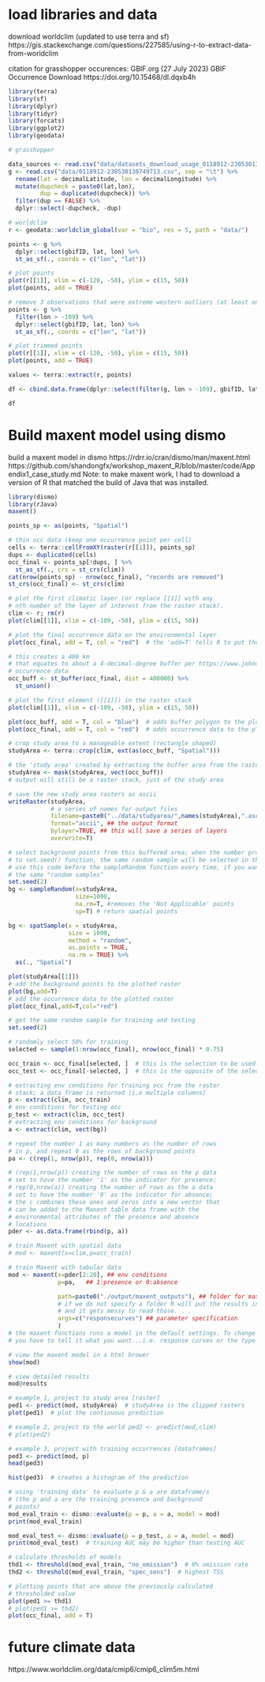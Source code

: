 # load libraries and data

download worldclim (updated to use terra and sf)
https://gis.stackexchange.com/questions/227585/using-r-to-extract-data-from-worldclim

citation for grasshopper occurences:
GBIF.org (27 July 2023) GBIF Occurrence Download  https://doi.org/10.15468/dl.dqxb4h
```r
library(terra)
library(sf)
library(dplyr)
library(tidyr)
library(forcats)
library(ggplot2)
library(geodata)

# grasshopper

data_sources <- read.csv("data/datasets_download_usage_0118912-230530130749713.tsv", sep = "\t")
g <- read.csv("data/0118912-230530130749713.csv", sep = "\t") %>%
  rename(lat = decimalLatitude, lon = decimalLongitude) %>%
  mutate(dupcheck = paste0(lat,lon),
         dup = duplicated(dupcheck)) %>%
  filter(dup == FALSE) %>% 
  dplyr::select(-dupcheck, -dup)

# worldclim
r <- geodata::worldclim_global(var = "bio", res = 5, path = "data/")

points <- g %>%
  dplyr::select(gbifID, lat, lon) %>%
  st_as_sf(., coords = c("lon", "lat"))

# plot points
plot(r[[1]], xlim = c(-120, -50), ylim = c(15, 50))
plot(points, add = TRUE)

# remove 3 observations that were extreme western outliers (at least one of which was a disputed ID)
points <- g %>%
  filter(lon > -109) %>%
  dplyr::select(gbifID, lat, lon) %>%
  st_as_sf(., coords = c("lon", "lat"))

# plot trimmed points
plot(r[[1]], xlim = c(-120, -50), ylim = c(15, 50))
plot(points, add = TRUE)

values <- terra::extract(r, points)

df <- cbind.data.frame(dplyr::select(filter(g, lon > -109), gbifID, lat, lon), values)

df

```
# Build maxent model using dismo
build a maxent model in dismo
https://rdrr.io/cran/dismo/man/maxent.html
https://github.com/shandongfx/workshop_maxent_R/blob/master/code/Appendix1_case_study.md
Note: to make maxent work, I had to download a version of R that matched the build of Java that was installed. 
```r
library(dismo)
library(rJava)
maxent()

points_sp <- as(points, "Spatial")

# thin occ data (keep one occurrence point per cell)
cells <- terra::cellFromXY(raster(r[[1]]), points_sp)
dups <- duplicated(cells)
occ_final <- points_sp[!dups, ] %>%
  st_as_sf(., crs = st_crs(clim))
cat(nrow(points_sp) - nrow(occ_final), "records are removed")
st_crs(occ_final) <- st_crs(clim)

# plot the first climatic layer (or replace [[1]] with any
# nth number of the layer of interest from the raster stack).
clim <- r; rm(r)
plot(clim[[1]], xlim = c(-109, -50), ylim = c(15, 50))

# plot the final occurrence data on the environmental layer
plot(occ_final, add = T, col = "red")  # the 'add=T' tells R to put the incoming data on the existing layer

# this creates a 400 km
# that equates to about a 4-decimal-degree buffer per https://www.johndcook.com/how_big_is_a_degree.html
# occurrence data
occ_buff <- st_buffer(occ_final, dist = 400000) %>%
  st_union()

# plot the first element ([[1]]) in the raster stack
plot(clim[[1]], xlim = c(-109, -50), ylim = c(15, 50))

plot(occ_buff, add = T, col = "blue")  # adds buffer polygon to the plot
plot(occ_final, add = T, col = "red")  # adds occurrence data to the plot

# crop study area to a manageable extent (rectangle shaped)
studyArea <- terra::crop(clim, ext(as(occ_buff, "Spatial")))  

# the 'study area' created by extracting the buffer area from the raster stack
studyArea <- mask(studyArea, vect(occ_buff))
# output will still be a raster stack, just of the study area

# save the new study area rasters as ascii
writeRaster(studyArea,
            # a series of names for output files
            filename=paste0("../data/studyarea/",names(studyArea),".asc"), 
            format="ascii", ## the output format
            bylayer=TRUE, ## this will save a series of layers
            overwrite=T)

# select background points from this buffered area; when the number provided 
# to set.seed() function, the same random sample will be selected in the next line			
# use this code before the sampleRandom function every time, if you want to get
# the same "random samples"
set.seed(2) 
bg <- sampleRandom(x=studyArea,
                   size=1000,
                   na.rm=T, #removes the 'Not Applicable' points  
                   sp=T) # return spatial points 

bg <- spatSample(x = studyArea,
                 size = 1000,
                 method = "random",
                 as.points = TRUE,
                 na.rm = TRUE) %>%
  as(., "Spatial")

plot(studyArea[[1]])
# add the background points to the plotted raster
plot(bg,add=T) 
# add the occurrence data to the plotted raster
plot(occ_final,add=T,col="red")

# get the same random sample for training and testing
set.seed(2)

# randomly select 50% for training
selected <- sample(1:nrow(occ_final), nrow(occ_final) * 0.75)

occ_train <- occ_final[selected, ]  # this is the selection to be used for model training
occ_test <- occ_final[-selected, ]  # this is the opposite of the selection which will be used for model testing

# extracting env conditions for training occ from the raster
# stack; a data frame is returned (i.e multiple columns)
p <- extract(clim, occ_train)
# env conditions for testing occ
p_test <- extract(clim, occ_test)
# extracting env conditions for background
a <- extract(clim, vect(bg))

# repeat the number 1 as many numbers as the number of rows
# in p, and repeat 0 as the rows of background points
pa <- c(rep(1, nrow(p)), rep(0, nrow(a)))

# (rep(1,nrow(p)) creating the number of rows as the p data
# set to have the number '1' as the indicator for presence;
# rep(0,nrow(a)) creating the number of rows as the a data
# set to have the number '0' as the indicator for absence;
# the c combines these ones and zeros into a new vector that
# can be added to the Maxent table data frame with the
# environmental attributes of the presence and absence
# locations
pder <- as.data.frame(rbind(p, a))

# train Maxent with spatial data
# mod <- maxent(x=clim,p=occ_train)

# train Maxent with tabular data
mod <- maxent(x=pder[2:20], ## env conditions
              p=pa,   ## 1:presence or 0:absence

              path=paste0("./output/maxent_outputs"), ## folder for maxent output; 
              # if we do not specify a folder R will put the results in a temp file, 
              # and it gets messy to read those. . .
              args=c("responsecurves") ## parameter specification
              )
# the maxent functions runs a model in the default settings. To change these parameters,
# you have to tell it what you want...i.e. response curves or the type of features

# view the maxent model in a html brower
show(mod)

# view detailed results
mod@results

# example 1, project to study area [raster]
ped1 <- predict(mod, studyArea)  # studyArea is the clipped rasters 
plot(ped1)  # plot the continuous prediction

# example 2, project to the world ped2 <- predict(mod,clim)
# plot(ped2)

# example 3, project with training occurrences [dataframes]
ped3 <- predict(mod, p)
head(ped3)

hist(ped3)  # creates a histogram of the prediction

# using 'training data' to evaluate p & a are dataframe/s
# (the p and a are the training presence and background
# points)
mod_eval_train <- dismo::evaluate(p = p, a = a, model = mod)
print(mod_eval_train)

mod_eval_test <- dismo::evaluate(p = p_test, a = a, model = mod)
print(mod_eval_test)  # training AUC may be higher than testing AUC

# calculate thresholds of models
thd1 <- threshold(mod_eval_train, "no_omission")  # 0% omission rate 
thd2 <- threshold(mod_eval_train, "spec_sens")  # highest TSS

# plotting points that are above the previously calculated
# thresholded value
plot(ped1 >= thd1)
# plot(ped1 >= thd2)
plot(occ_final, add = T)


```
# future climate data
https://www.worldclim.org/data/cmip6/cmip6_clim5m.html
```r



```

